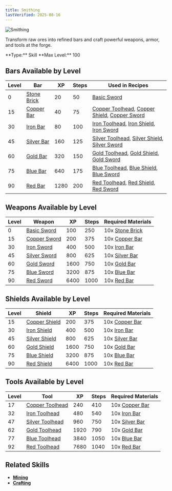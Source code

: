 ```yaml
---
title: Smithing
lastVerified: 2025-08-16
---
```


<div className="flex items-start gap-6 mb-8">
  <div className="flex-shrink-0">
    <img src="/assets/icons/smithing.png" alt="Smithing" className="w-24 h-24 border rounded-lg" />
  </div>
  <div className="flex-1">
    <div className="space-y-2">
      <p className="text-lg text-muted-foreground">Transform raw ores into refined bars and craft powerful weapons, armor, and tools at the forge.</p>
      <div className="flex flex-wrap gap-4 text-sm">
        <span className="px-2 py-1 bg-green-100 dark:bg-green-900 rounded-md">
          **Type:** Skill
        </span>
        <span className="px-2 py-1 bg-purple-100 dark:bg-purple-900 rounded-md">
          **Max Level:** 100
        </span>
      </div>
    </div>
  </div>
</div>

## Bars Available by Level

| Level | Bar                                                          | XP   | Steps | Used in Recipes |
| ----- | ------------------------------------------------------------ | ---- | ----- | --------------- |
| 0     | [Stone Brick](/docs/resources/individual/stone_brick)       | 20   | 50    | [Basic Sword](/docs/items/individual/basic_sword) |
| 15    | [Copper Bar](/docs/resources/individual/copper_bar)         | 40   | 75    | [Copper Toolhead](/docs/resources/individual/copper_toolhead), [Copper Shield](/docs/items/individual/copper_shield), [Copper Sword](/docs/items/individual/copper_sword) |
| 30    | [Iron Bar](/docs/resources/individual/iron_bar)             | 80   | 100   | [Iron Toolhead](/docs/resources/individual/iron_toolhead), [Iron Shield](/docs/items/individual/iron_shield), [Iron Sword](/docs/items/individual/iron_sword) |
| 45    | [Silver Bar](/docs/resources/individual/silver_bar)         | 160  | 125   | [Silver Toolhead](/docs/resources/individual/silver_toolhead), [Silver Shield](/docs/items/individual/silver_shield), [Silver Sword](/docs/items/individual/silver_sword) |
| 60    | [Gold Bar](/docs/resources/individual/gold_bar)             | 320  | 150   | [Gold Toolhead](/docs/resources/individual/gold_toolhead), [Gold Shield](/docs/items/individual/gold_shield), [Gold Sword](/docs/items/individual/gold_sword) |
| 75    | [Blue Bar](/docs/resources/individual/blue_bar)             | 640  | 175   | [Blue Toolhead](/docs/resources/individual/blue_toolhead), [Blue Shield](/docs/items/individual/blue_shield), [Blue Sword](/docs/items/individual/blue_sword) |
| 90    | [Red Bar](/docs/resources/individual/red_bar)               | 1280 | 200   | [Red Toolhead](/docs/resources/individual/red_toolhead), [Red Shield](/docs/items/individual/red_shield), [Red Sword](/docs/items/individual/red_sword) |

## Weapons Available by Level

| Level | Weapon                                                       | XP   | Steps | Required Materials |
| ----- | ------------------------------------------------------------ | ---- | ----- | ------------------ |
| 0     | [Basic Sword](/docs/items/individual/basic_sword)           | 100  | 250   | 10x [Stone Brick](/docs/resources/individual/stone_brick) |
| 15    | [Copper Sword](/docs/items/individual/copper_sword)         | 200  | 375   | 10x [Copper Bar](/docs/resources/individual/copper_bar) |
| 30    | [Iron Sword](/docs/items/individual/iron_sword)             | 400  | 500   | 10x [Iron Bar](/docs/resources/individual/iron_bar) |
| 45    | [Silver Sword](/docs/items/individual/silver_sword)         | 800  | 625   | 10x [Silver Bar](/docs/resources/individual/silver_bar) |
| 60    | [Gold Sword](/docs/items/individual/gold_sword)             | 1600 | 750   | 10x [Gold Bar](/docs/resources/individual/gold_bar) |
| 75    | [Blue Sword](/docs/items/individual/blue_sword)             | 3200 | 875   | 10x [Blue Bar](/docs/resources/individual/blue_bar) |
| 90    | [Red Sword](/docs/items/individual/red_sword)               | 6400 | 1000  | 10x [Red Bar](/docs/resources/individual/red_bar) |

## Shields Available by Level

| Level | Shield                                                       | XP   | Steps | Required Materials |
| ----- | ------------------------------------------------------------ | ---- | ----- | ------------------ |
| 15    | [Copper Shield](/docs/items/individual/copper_shield)       | 200  | 375   | 10x [Copper Bar](/docs/resources/individual/copper_bar) |
| 30    | [Iron Shield](/docs/items/individual/iron_shield)           | 400  | 500   | 10x [Iron Bar](/docs/resources/individual/iron_bar) |
| 45    | [Silver Shield](/docs/items/individual/silver_shield)       | 800  | 625   | 10x [Silver Bar](/docs/resources/individual/silver_bar) |
| 60    | [Gold Shield](/docs/items/individual/gold_shield)           | 1600 | 750   | 10x [Gold Bar](/docs/resources/individual/gold_bar) |
| 75    | [Blue Shield](/docs/items/individual/blue_shield)           | 3200 | 875   | 10x [Blue Bar](/docs/resources/individual/blue_bar) |
| 90    | [Red Shield](/docs/items/individual/red_shield)             | 6400 | 1000  | 10x [Red Bar](/docs/resources/individual/red_bar) |

## Tools Available by Level

| Level | Tool                                                         | XP   | Steps | Required Materials |
| ----- | ------------------------------------------------------------ | ---- | ----- | ------------------ |
| 17    | [Copper Toolhead](/docs/resources/individual/copper_toolhead) | 240  | 410   | 10x [Copper Bar](/docs/resources/individual/copper_bar) |
| 32    | [Iron Toolhead](/docs/resources/individual/iron_toolhead)   | 480  | 540   | 10x [Iron Bar](/docs/resources/individual/iron_bar) |
| 47    | [Silver Toolhead](/docs/resources/individual/silver_toolhead) | 960  | 750   | 10x [Silver Bar](/docs/resources/individual/silver_bar) |
| 62    | [Gold Toolhead](/docs/resources/individual/gold_toolhead)   | 1920 | 790   | 10x [Gold Bar](/docs/resources/individual/gold_bar) |
| 77    | [Blue Toolhead](/docs/resources/individual/blue_toolhead)   | 3840 | 1050  | 10x [Blue Bar](/docs/resources/individual/blue_bar) |
| 92    | [Red Toolhead](/docs/resources/individual/red_toolhead)     | 7680 | 1040  | 10x [Red Bar](/docs/resources/individual/red_bar) |

## Related Skills

- **[Mining](/docs/skills/individual/mining)**
- **[Crafting](/docs/skills/individual/crafting)**
